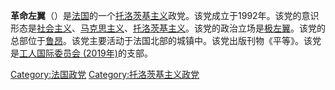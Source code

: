 '''革命左翼'''（{{lang-fr|Gauche révolutionnaire}}）是[[法国|法国]]的一个[[托洛茨基主义|托洛茨基主义]]政党。该党成立于1992年。该党的意识形态是[[社会主义|社会主义]]、[[马克思主义|马克思主义]]、[[托洛茨基主义|托洛茨基主义]]。该党的政治立场是[[极左翼|极左翼]]。该党的总部位于[[鲁昂|鲁昂]]。该党主要活动于法国北部的城镇中。该党出版刊物《平等》。该党是[[工人国际委员会_(2019年)|工人国际委员会 (2019年)]]的支部。

[[Category:法国政党|Category:法国政党]]
[[Category:托洛茨基主义政党|Category:托洛茨基主义政党]]